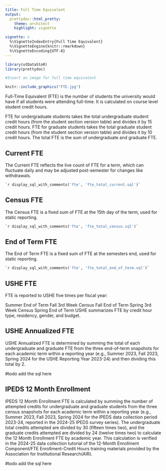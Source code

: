 ```yaml
---
title: Full Time Equivalent
output: 
  prettydoc::html_pretty:
    theme: architect
    highlight: vignette

vignette: >
  %\VignetteIndexEntry{Full Time Equivalent}
  %\VignetteEngine{knitr::rmarkdown}
  %\VignetteEncoding{UTF-8}
---
```


```r
library(utDataStoR)
library(prettydoc)
```

```r
#Insert an image for full time equivalent

knitr::include_graphics("FTE.jpg")
```

Full-Time Equivalent (FTE) is the number of students the university would have if all students were attending full-time. It is calculated on course level student credit hours.

FTE for undergraduate students takes the total undergraduate student credit hours (from the student section version table) and divides it by 15 credit hours. FTE for graduate students takes the total graduate student credit hours (from the student section version table) and divides it by 10 credit hours. The total FTE is the sum of undergraduate and graduate FTE.

## Current FTE

The Current FTE reflects the live count of FTE for a term, which can fluctuate daily and may be adjusted post-semester for changes like withdrawals.

```sql
`r display_sql_with_comments('fte', 'fte_total_current.sql')`
```

## Census FTE
The Census FTE is a fixed sum of FTE at the 15th day of the term, used for static reporting.

```sql
`r display_sql_with_comments('fte', 'fte_total_census.sql')`
```

## End of Term FTE
The End of Term FTE is a fixed sum of FTE at the semesters end, used for static reporting.

```sql
`r display_sql_with_comments('fte', 'fte_total_end_of_term.sql')`
```

## USHE FTE

FTE is reported to USHE five times per fiscal year:

Summer End of Term
Fall 3rd Week Census
Fall End of Term
Spring 3rd Week Census
Spring End of Term
USHE summarizes FTE by credit hour type, residency, gender, and budget.

## USHE Annualized FTE

USHE Annualized FTE is determined by summing the total of each undergraduate and graduate FTE from the three end-of-term snapshots for each academic term within a reporting year (e.g., Summer 2023, Fall 2023, Spring 2024 for the USHE Reporting Year 2023-24) and then dividing this total by 2.

#todo add the sql here

## IPEDS 12 Month Enrollment

IPEDS 12 Month Enrollment FTE is calculated by summing the number of attempted credits for undergraduate and graduate students from the three census snapshots for each academic term within a reporting year (e.g., Summer 2023, Fall 2023, Spring 2024 for the IPEDS data collection period 2023-24, reported in the 2024-25 IPEDS survey series). The undergraduate total credits attempted are divided by 30 (fifteen times two), and the graduate credits attempted are divided by 24 (twelve times two) to calculate the 12 Month Enrollment FTE by academic year. This calculation is verified in the 2024-25 data collection tutorial of the 12-Month Enrollment Component/FTE Enrollment-Credit Hours training materials provided by the Association for Institutional Research(AIR).

#todo add the sql here
